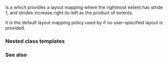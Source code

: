 {{cpp/title|layout_right}}
{{cpp/container/mdspan/navbar}}
{{ddcl|header=mdspan|since=c++23|
struct layout_right;
}}

{{tt|layout_right}} is a {{named req|LayoutMappingPolicy}} which provides a layout mapping where the rightmost extent has stride 1, and strides increase right-to-left as the product of extents.

{{rev begin}}
{{rev|until=c++26|
{{tt|layout_right}} is a {{named req|TrivialType}}.
}}
{{rev|since=c++26|
{{tt|layout_right}} is {{named req|TriviallyCopyable}}, and {{c|std::is_trivially_default_constructible_v&lt;layout_right&gt;}} is {{c|true}}.
}}
{{rev end}}

It is the default layout mapping policy used by {{lc|std::mdspan}} if no user-specified layout is provided.

===Nested class templates===
{{dsc begin}}
{{dsc inc|cpp/container/mdspan/layout_right/dsc mapping}}
{{dsc end}}

===See also===
{{dsc begin}}
{{dsc inc|cpp/container/mdspan/dsc layout_right_padded}}
{{dsc inc|cpp/container/mdspan/dsc layout_left}}
{{dsc inc|cpp/container/mdspan/dsc layout_stride}}
{{dsc end}}

{{langlinks|es|ja|ru|zh}}